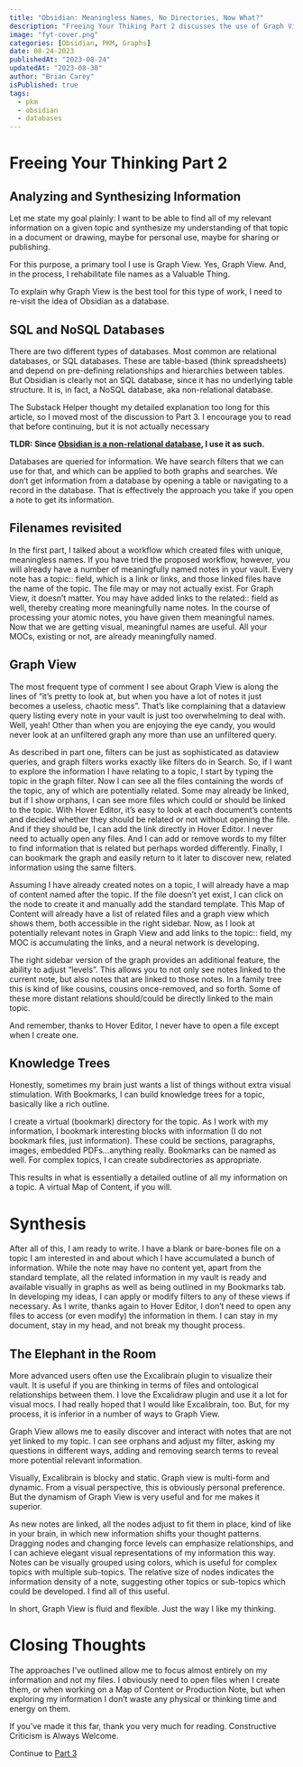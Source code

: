```yaml
---
title: "Obsidian: Meaningless Names, No Directories, Now What?"
description: "Freeing Your Thiking Part 2 discusses the use of Graph View and Bookmarks to discover and organize information in your vault"
image: "fyt-cover.png"
categories: [Obsidian, PKM, Graphs]
date: 08-24-2023
publishedAt: "2023-08-24"
updatedAt: "2023-08-30"
author: "Brian Carey"
isPublished: true
tags:
  - pkm
  - obsidian
  - databases
---
```


# Freeing Your Thinking Part 2

## Analyzing and Synthesizing Information

Let me state my goal plainly: I want to be able to find all of my relevant information on a given topic and synthesize my understanding of that topic in a document or drawing, maybe for personal use, maybe for sharing or publishing.

For this purpose, a primary tool I use is Graph View. Yes, Graph View. And, in the process, I rehabilitate file names as a Valuable Thing.

To explain why Graph View is the best tool for this type of work, I need to re-visit the idea of Obsidian as a database.

## SQL and NoSQL Databases

There are two different types of databases. Most common are relational databases, or SQL databases. These are table-based (think spreadsheets) and depend on pre-defining relationships and hierarchies between tables. But Obsidian is clearly not an SQL database, since it has no underlying table structure. It is, in fact, a NoSQL database, aka non-relational database.

The Substack Helper thought my detailed explanation too long for this article, so I moved most of the discussion to Part 3. I encourage you to read that before continuing, but it is not actually necessary

__TLDR: Since [Obsidian is a non-relational database](http://biscotty.online/blogs/obsidian/obsidian-no-sql-database/), I use it as such.__

Databases are queried for information. We have search filters that we can use for that, and which can be applied to both graphs and searches. We don’t get information from a database by opening a table or navigating to a record in the database. That is effectively the approach you take if you open a note to get its information.

## Filenames revisited

In the first part, I talked about a workflow which created files with unique, meaningless names. If you have tried the proposed workflow, however, you will already have a number of meaningfully named notes in your vault. Every note has a topic:: field, which is a link or links, and those linked files have the name of the topic. The file may or may not actually exist. For Graph View, it doesn’t matter. You may have added links to the related:: field as well, thereby creating more meaningfully name notes. In the course of processing your atomic notes, you have given them meaningful names. Now that we are getting visual, meaningful names are useful. All your MOCs, existing or not, are already meaningfully named.

## Graph View

The most frequent type of comment I see about Graph View is along the lines of “it’s pretty to look at, but when you have a lot of notes it just becomes a useless, chaotic mess”. That’s like complaining that a dataview query listing every note in your vault is just too overwhelming to deal with. Well, yeah! Other than when you are enjoying the eye candy, you would never look at an unfiltered graph any more than use an unfiltered query.

As described in part one, filters can be just as sophisticated as dataview queries, and graph filters works exactly like filters do in Search. So, if I want to explore the information I have relating to a topic, I start by typing the topic in the graph filter. Now I can see all the files containing the words of the topic, any of which are potentially related. Some may already be linked, but if I show orphans, I can see more files which could or should be linked to the topic. With Hover Editor, it’s easy to look at each document’s contents and decided whether they should be related or not without opening the file. And if they should be, I can add the link directly in Hover Editor. I never need to actually open any files. And I can add or remove words to my filter to find information that is related but perhaps worded differently. Finally, I can bookmark the graph and easily return to it later to discover new, related information using the same filters.

Assuming I have already created notes on a topic, I will already have a map of content named after the topic. If the file doesn’t yet exist, I can click on the node to create it and manually add the standard template. This Map of Content will already have a list of related files and a graph view which shows them, both accessible in the right sidebar. Now, as I look at potentially relevant notes in Graph View and add links to the topic:: field, my MOC is accumulating the links, and a neural network is developing.

The right sidebar version of the graph provides an additional feature, the ability to adjust “levels”. This allows you to not only see notes linked to the current note, but also notes that are linked to those notes. In a family tree this is kind of like cousins, cousins once-removed, and so forth. Some of these more distant relations should/could be directly linked to the main topic.

And remember, thanks to Hover Editor, I never have to open a file except when I create one.

## Knowledge Trees

Honestly, sometimes my brain just wants a list of things without extra visual stimulation. With Bookmarks, I can build knowledge trees for a topic, basically like a rich outline.

I create a virtual (bookmark) directory for the topic. As I work with my information, I bookmark interesting blocks with information (I do not bookmark files, just information). These could be sections, paragraphs, images, embedded PDFs…anything really. Bookmarks can be named as well. For complex topics, I can create subdirectories as appropriate.

This results in what is essentially a detailed outline of all my information on a topic. A virtual Map of Content, if you will.

# Synthesis

After all of this, I am ready to write. I have a blank or bare-bones file on a topic I am interested in and about which I have accumulated a bunch of information. While the note may have no content yet, apart from the standard template, all the related information in my vault is ready and available visually in graphs as well as being outlined in my Bookmarks tab. In developing my ideas, I can apply or modify filters to any of these views if necessary. As I write, thanks again to Hover Editor, I don’t need to open any files to access (or even modify) the information in them. I can stay in my document, stay in my head, and not break my thought process.

## The Elephant in the Room

More advanced users often use the Excalibrain plugin to visualize their vault. It is useful if you are thinking in terms of files and ontological relationships between them. I love the Excalidraw plugin and use it a lot for visual mocs. I had really hoped that I would like Excalibrain, too. But, for my process, it is inferior in a number of ways to Graph View.

Graph View allows me to easily discover and interact with notes that are not yet linked to my topic. I can see orphans and adjust my filter, asking my questions in different ways, adding and removing search terms to reveal more potential relevant information.

Visually, Excalibrain is blocky and static. Graph view is multi-form and dynamic. From a visual perspective, this is obviously personal preference. But the dynamism of Graph View is very useful and for me makes it superior.

As new notes are linked, all the nodes adjust to fit them in place, kind of like in your brain, in which new information shifts your thought patterns. Dragging nodes and changing force levels can emphasize relationships, and I can achieve elegant visual representations of my information this way. Notes can be visually grouped using colors, which is useful for complex topics with multiple sub-topics. The relative size of nodes indicates the information density of a note, suggesting other topics or sub-topics which could be developed. I find all of this useful.

In short, Graph View is fluid and flexible. Just the way I like my thinking.

# Closing Thoughts

The approaches I’ve outlined allow me to focus almost entirely on my information and not my files. I obviously need to open files when I create them, or when working on a Map of Content or Production Note, but when exploring my information I don’t waste any physical or thinking time and energy on them.

If you’ve made it this far, thank you very much for reading. Constructive Criticism is Always Welcome.

Continue to [Part 3](http://biscotty.online/blogs/obsidian/freeing-your-thinking/freeing-your-thinking-workflow/)
